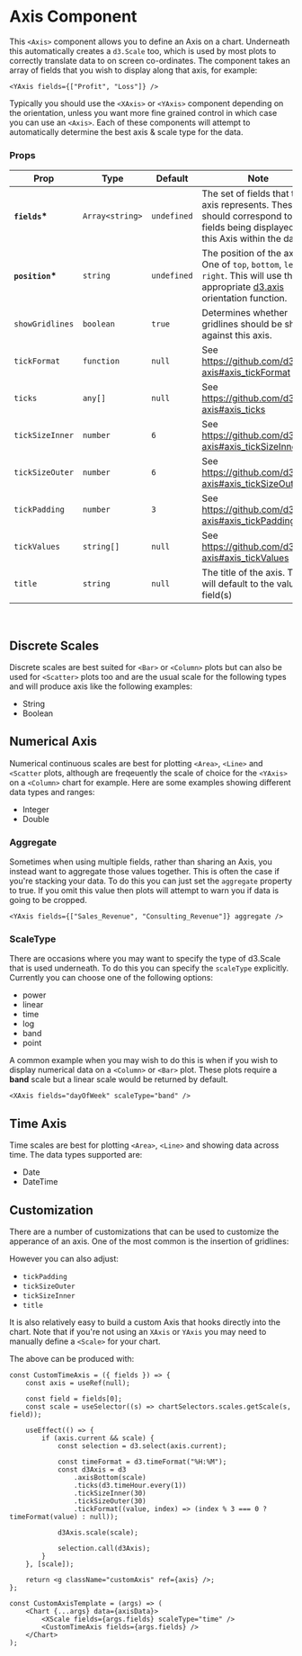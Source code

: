 
<Meta title="Components/Axis" />

# Axis Component

This `<Axis>` component allows you to define an Axis on a chart. Underneath this automatically creates a `d3.Scale` too, which is used by most plots to correctly translate data to on screen co-ordinates. The component takes an array of fields that you wish to display along that axis, for example:

```
<YAxis fields={["Profit", "Loss"]} />
```

Typically you should use the `<XAxis>` or `<YAxis>` component depending on the orientation, unless you want more fine grained control in which case you can use an `<Axis>`. Each of these components will attempt to automatically determine the best axis & scale type for the data.

### Props

| Prop             | Type            | Default     | Note                                                                                                                                                                      |
| ---------------- | --------------- | ----------- | ------------------------------------------------------------------------------------------------------------------------------------------------------------------------- |
| **`fields`\***   | `Array<string>` | `undefined` | The set of fields that this axis represents. These should correspond to the fields being displayed on this Axis within the data.                                          |
| **`position`\*** | `string`        | `undefined` | The position of the axis. One of `top`, `bottom`, `left` or `right`. This will use the appropriate [d3.axis](https://github.com/d3/d3-axis#axisTop) orientation function. |
| `showGridlines`  | `boolean`       | `true`      | Determines whether gridlines should be shown against this axis.                                                                                                           |
| `tickFormat`     | `function`      | `null`      | See https://github.com/d3/d3-axis#axis_tickFormat                                                                                                                         |
| `ticks`          | `any[]`         | `null`      | See https://github.com/d3/d3-axis#axis_ticks                                                                                                                              |
| `tickSizeInner`  | `number`        | `6`         | See https://github.com/d3/d3-axis#axis_tickSizeInner.                                                                                                                     |
| `tickSizeOuter`  | `number`        | `6`         | See https://github.com/d3/d3-axis#axis_tickSizeOuter.                                                                                                                     |
| `tickPadding`    | `number`        | `3`         | See https://github.com/d3/d3-axis#axis_tickPadding.                                                                                                                       |
| `tickValues`     | `string[]`      | `null`      | See https://github.com/d3/d3-axis#axis_tickValues                                                                                                                         |
| `title`          | `string`        | `null`      | The title of the axis. This will default to the value in field(s)                                                                                                         |

<br />

## Discrete Scales

Discrete scales are best suited for `<Bar>` or `<Column>` plots but can also be used for `<Scatter>` plots too and are the usual scale for the following types and will produce axis like the following examples:

-   String
-   Boolean

<Canvas>
    <Story id="components-axis-types--string-axis" />
</Canvas>
<Canvas>
    <Story id="components-axis-types--boolean-axis" />
</Canvas>

## Numerical Axis

Numerical continuous scales are best for plotting `<Area>`, `<Line>` and `<Scatter` plots, although are freqeuently the scale of choice for the `<YAxis>` on a `<Column>` chart for example. Here are some examples showing different data types and ranges:

-   Integer
-   Double

<Canvas>
    <Story id="components-axis-types--integer-axis" />
</Canvas>
<Canvas>
    <Story id="components-axis-types--double-axis" />
</Canvas>
<Canvas>
    <Story id="components-axis-types--double-axis-only-negative-axis" />
</Canvas>
<Canvas>
    <Story id="components-axis-types--double-axis-mixed-sign-axis" />
</Canvas>

### Aggregate

Sometimes when using multiple fields, rather than sharing an Axis, you instead want to aggregate those values together. This is often the case if you're stacking your data. To do this you can just set the `aggregate` property to true. If you omit this value then plots will attempt to warn you if data is going to be cropped.

```
<YAxis fields={["Sales_Revenue", "Consulting_Revenue"]} aggregate />
```

### ScaleType

There are occasions where you may want to specify the type of d3.Scale that is used underneath. To do this you can specify the `scaleType` explicitly. Currently you can choose one of the following options:

-   power
-   linear
-   time
-   log
-   band
-   point

A common example when you may wish to do this is when if you wish to display numerical data on a `<Column>` or `<Bar>` plot. These plots require a **band** scale but a linear scale would be returned by default.

```
<XAxis fields="dayOfWeek" scaleType="band" />
```

## Time Axis

Time scales are best for plotting `<Area>`, `<Line>` and showing data across time. The data types supported are:

-   Date
-   DateTime

<Canvas>
    <Story id="components-axis-types--date-axis" />
</Canvas>
<Canvas>
    <Story id="components-axis-types--date-time-axis" />
</Canvas>

## Customization

There are a number of customizations that can be used to customize the apperance of an axis. One of the most common is the insertion of gridlines:

<Canvas>
    <Story id="components-axis-customization--gridlines" />
</Canvas>

However you can also adjust:

-   `tickPadding`
-   `tickSizeOuter`
-   `tickSizeInner`
-   `title`

It is also relatively easy to build a custom Axis that hooks directly into the chart. Note that if you're not using an `XAxis` or `YAxis` you may need to manually define a `<Scale>` for your chart.

<Canvas>
    <Story id="components-axis-customization--fully-custom-axis" />
</Canvas>

The above can be produced with:

```
const CustomTimeAxis = ({ fields }) => {
    const axis = useRef(null);

    const field = fields[0];
    const scale = useSelector((s) => chartSelectors.scales.getScale(s, field));

    useEffect(() => {
        if (axis.current && scale) {
            const selection = d3.select(axis.current);

            const timeFormat = d3.timeFormat("%H:%M");
            const d3Axis = d3
                .axisBottom(scale)
                .ticks(d3.timeHour.every(1))
                .tickSizeInner(30)
                .tickSizeOuter(30)
                .tickFormat((value, index) => (index % 3 === 0 ? timeFormat(value) : null));

            d3Axis.scale(scale);

            selection.call(d3Axis);
        }
    }, [scale]);

    return <g className="customAxis" ref={axis} />;
};

const CustomAxisTemplate = (args) => (
    <Chart {...args} data={axisData}>
        <XScale fields={args.fields} scaleType="time" />
        <CustomTimeAxis fields={args.fields} />
    </Chart>
);
```
